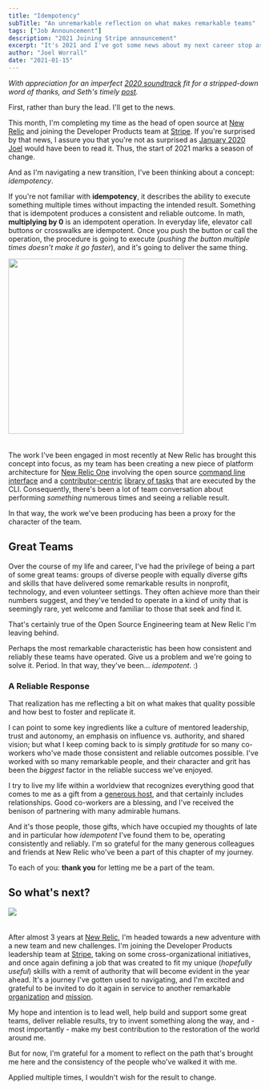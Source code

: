 ```yaml
---
title: "Idempotency"
subTitle: "An unremarkable reflection on what makes remarkable teams"
tags: ["Job Announcement"]
description: "2021 Joining Stripe announcement"
excerpt: "It's 2021 and I've got some news about my next career stop as well as some unremarkable reflection on what makes remarkable teams."
author: "Joel Worrall"
date: "2021-01-15"
---
```



_With appreciation for an imperfect [2020 soundtrack](https://www.youtube.com/watch?v=ZRjaUjJb3Z8) fit for a stripped-down word of thanks, and Seth's timely [post](https://seths.blog/2021/01/the-difficult-choice-of-disappointment/)._

First, rather than bury the lead. I'll get to the news.

This month, I'm completing my time as the head of open source at [New Relic](http://opensource.newrelic.com) and joining the Developer Products team at [Stripe](https://stripe.com/docs/api). If you're surprised by that news, I assure you that you're not as surprised as [January 2020 Joel](https://www.youtube.com/watch?v=Ms7capx4Cb8) would have been to read it. Thus, the start of 2021 marks a season of change.

And as I'm navigating a new transition, I've been thinking about a concept: _idempotency_.

If you're not familiar with **idempotency**, it describes the ability to execute something multiple times without impacting the intended result. Something that is idempotent produces a consistent and reliable outcome. In math, **multiplying by 0** is an idempotent operation. In everyday life, elevator call buttons or crosswalks are idempotent. Once you push the button or call the operation, the procedure is going to execute (_pushing the button multiple times doesn't make it go faster_), and it's going to deliver the same thing.

<img
  src="../../imgs/crosswalk.jpg"
  style="padding-bottom:20px;max-width:350px"
  width="350"
/>

The work I've been engaged in most recently at New Relic has brought this concept into focus, as my team has been creating a new piece of platform architecture for [New Relic One](https://one.newrelic.com) involving the open source [command line interface](https://github.com/newrelic/newrelic-cli) and a [contributor-centric](/talks/ato-2020/) [library of tasks](https://github.com/newrelic/open-install-library/tree/main/docs) that are executed by the CLI. Consequently, there's been a lot of team conversation about performing _something_ numerous times and seeing a reliable result.

In that way, the work we've been producing has been a proxy for the character of the team.

## Great Teams

Over the course of my life and career, I've had the privilege of being a part of some great teams: groups of diverse people with equally diverse gifts and skills that have delivered some remarkable results in nonprofit, technology, and even volunteer settings. They often achieve more than their numbers suggest, and they've tended to operate in a kind of unity that is seemingly rare, yet welcome and familiar to those that seek and find it.

That's certainly true of the Open Source Engineering team at New Relic I'm leaving behind.

Perhaps the most remarkable characteristic has been how consistent and reliably these teams have operated. Give us a problem and we're going to solve it. Period. In that way, they've been... _idempotent_. :)

### A Reliable Response

That realization has me reflecting a bit on what makes that quality possible and how best to foster and replicate it.

I can point to some key ingredients like a culture of mentored leadership, trust and autonomy, an emphasis on influence vs. authority, and shared vision; but what I keep coming back to is simply _gratitude_ for so many co-workers who've made those consistent and reliable outcomes possible. I've worked with so many remarkable people, and their character and grit has been the _biggest_ factor in the reliable success we've enjoyed.

<ImageGallery />

I try to live my life within a worldview that recognizes everything good that comes to me as a gift from a [generous host](https://bibleproject.com/explore/video/generosity/), and that certainly includes relationships. Good co-workers are a blessing, and I've received the benison of partnering with many admirable humans.

And it's those people, those gifts, which have occupied my thoughts of late and in particular how _idempotent_ I've found them to be, operating consistently and reliably. I'm so grateful for the many generous colleagues and friends at New Relic who've been a part of this chapter of my journey.

To each of you: **thank you** for letting me be a part of the team.

## So what's next?

<img src="../../imgs/stripe.png" style="padding-bottom:20px;max-width:250px" />

After almost 3 years at [New Relic](http://opensource.newrelic.com), I'm headed towards a new adventure with a new team and new challenges. I'm joining the Developer Products leadership team at [Stripe](https://stripe.com/docs/api), taking on some cross-organizational initiatives, and once again defining a job that was created to fit my unique (_hopefully useful_) skills with a remit of authority that will become evident in the year ahead. It's a journey I've gotten used to navigating, and I'm excited and grateful to be invited to do it again in service to another remarkable [organization](https://stripe.com/docs) and [mission](https://stripe.com/about#:~:text=Our%20mission%20is%20to%20increase,and%20manage%20their%20businesses%20online.).

My hope and intention is to lead well, help build and support some great teams, deliver reliable results, try to invent something along the way, and - most importantly - make my best contribution to the restoration of the world around me.

But for now, I'm grateful for a moment to reflect on the path that's brought me here and the consistency of the people who've walked it with me.

Applied multiple times, I wouldn't wish for the result to change.
